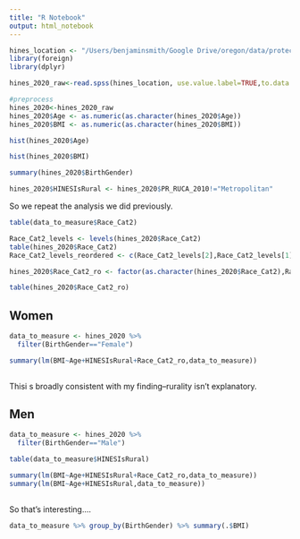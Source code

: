 ```yaml
---
title: "R Notebook"
output: html_notebook
---
```


```r
hines_location <- "/Users/benjaminsmith/Google Drive/oregon/data/protected_HINTS_data/HINTS5_Cycle4_SPSS_20210309/hints5_cycle4_public.sav"
library(foreign)
library(dplyr)
```

```r
hines_2020_raw<-read.spss(hines_location, use.value.label=TRUE,to.data.frame=TRUE)
```


```r
#preprocess
hines_2020<-hines_2020_raw
hines_2020$Age <- as.numeric(as.character(hines_2020$Age))
hines_2020$BMI <- as.numeric(as.character(hines_2020$BMI))
```
```r
hist(hines_2020$Age)
```
```r
hist(hines_2020$BMI)
```

```r
summary(hines_2020$BirthGender)
```
```r
hines_2020$HINESIsRural <- hines_2020$PR_RUCA_2010!="Metropolitan"
```


So we repeat the analysis we did previously.
```r
table(data_to_measure$Race_Cat2)
```
```r
Race_Cat2_levels <- levels(hines_2020$Race_Cat2)
table(hines_2020$Race_Cat2)
Race_Cat2_levels_reordered <- c(Race_Cat2_levels[2],Race_Cat2_levels[1],Race_Cat2_levels[3:length(Race_Cat2_levels)])

hines_2020$Race_Cat2_ro <- factor(as.character(hines_2020$Race_Cat2),Race_Cat2_levels_reordered)
```

```r
table(hines_2020$Race_Cat2_ro)
```
## Women

```r
data_to_measure <- hines_2020 %>% 
  filter(BirthGender=="Female")

summary(lm(BMI~Age+HINESIsRural+Race_Cat2_ro,data_to_measure))
  
```

Thisi s broadly consistent with my finding--rurality isn't explanatory. 


## Men


```r
data_to_measure <- hines_2020 %>% 
  filter(BirthGender=="Male")

table(data_to_measure$HINESIsRural)

summary(lm(BMI~Age+HINESIsRural+Race_Cat2_ro,data_to_measure))
summary(lm(BMI~Age+HINESIsRural,data_to_measure))
  
```

So that's interesting....

```r
data_to_measure %>% group_by(BirthGender) %>% summary(.$BMI)
```

